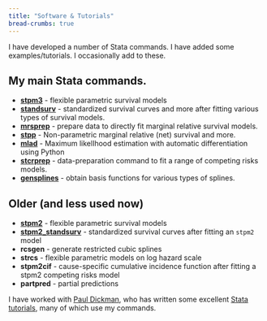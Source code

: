```yaml
---
title: "Software & Tutorials"
bread-crumbs: true
---
```


I have developed a number of Stata commands. I have added some examples/tutorials.
I occasionally add to these.

## My main Stata commands.

- [**stpm3**](software/stpm3.qmd) - flexible parametric survival models
- [**standsurv**](software/standsurv.qmd) - standardized survival curves and more after fitting various types of survival models.
- [**mrsprep**](software/mrsprep.qmd) - prepare data to directly fit marginal relative survival models.
- [**stpp**](software/stpp.qmd) - Non-parametric marginal relative (net) survival and more.
- [**mlad**](software/mlad.qmd) - Maximum likelIhood estimation with automatic differentiation using Python
- [**stcrprep**](software/stcrprep.qmd) - data-preparation command to fit a range of competing risks models.
- [**gensplines**](software/gensplines.qmd) - obtain basis functions for various types of splines.

## Older (and less used now)

- [**stpm2**](/software/stpm2.qmd) - flexible parametric survival models
- [**stpm2_standsurv**](/software/stpm2_standsurv.qmd) - standardized survival curves after fitting an `stpm2` model
- **rcsgen**  - generate restricted cubic splines
- **strcs** - flexible parametric models on log hazard scale
- **stpm2cif** - cause-specific cumulative incidence function after fitting a stpm2 competing risks model
- **partpred** - partial predictions


I have worked with [Paul Dickman](http://pauldickman.com/), who has written some excellent [Stata tutorials](http://pauldickman.com/software/stata/), many of which use my commands.
